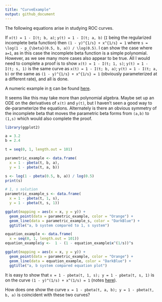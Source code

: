 ```yaml
---
title: "CurveExample"
output: github_document
---
```


The following equations arise in studying ROC curves.

If `x(t) = 1 - I(t; b, a)`;  `y(t) = 1 - I(t; a, b)` (`I` being the regularized incomplete beta function) then `(1 - y)^{1/s} + x^{1/s} = 1` where `s = \log(1 - p_{\beta}(0.5, b, a)) / \log(0.5)`. I can show the case where `a=1`, as in this case the incomplete beta function is a simple polynomial. However, as we see many more cases also appear to be true. All I would need to complete a proof is to show `x(t) = 1 - I(t; 1, s)`;  `y(t) = 1 - I(t; s, 1)` is the same curve as `x(t) = 1 - I(t; b, a)`;  `y(t) = 1 - I(t; a, b)` or the same as `(1 - y)^{1/s} + x^{1/s} = 1` (obviously parameterized at a different rate), and all is done.

A numeric example in [`R`](https://www.r-project.org) can be found [here](https://github.com/WinVector/Examples/blob/main/rebalance/CurveExample.md).

It seems like this may take more than polynomial algebra. Maybe set up an ODE on the derivatives of `x(t)` and `y(t)`, but I haven't seen a good way to de-parameterize the equations. Alternately is there an obvious symmetry of the incomplete beta that moves the parametric beta forms from `(a,b)` to `(1,s)` which would also complete the proof.

```r
library(ggplot2)

a = 3.2
b = 2.4

t = seq(0, 1, length.out = 101)
```

```r
parametric_example <- data.frame(
  x = 1 - pbeta(t, b, a),
  y = 1 - pbeta(t, a, b))

s <- log(1 - pbeta(0.5, b, a)) / log(0.5)
print(s)
```

```r
# 1, s solution
parametric_example_s <- data.frame(
  x = 1 - pbeta(t, 1, s),
  y = 1 - pbeta(t, s, 1))

ggplot(mapping = aes(x = x, y = y)) +
  geom_point(data = parametric_example, color = "Orange") + 
  geom_line(data = parametric_example_s, color = "DarkBlue") + 
  ggtitle("a, b system compared to 1, s system")
```

```r
equation_example <- data.frame(
  x = seq(0, 1, length.out = 101))
equation_example$y <-  1 - (1 - equation_example$x^(1/s))^s

ggplot(mapping = aes(x = x, y = y)) +
  geom_point(data = parametric_example, color = "Orange") + 
  geom_line(data = equation_example, color = "DarkBlue") + 
  ggtitle("a, b system compared equation plot")
```

It is easy to show that `x = 1 - pbeta(t, 1, s); y = 1 - pbeta(t, s, 1)` is on the curve `(1 - y)^(1/s) + x^(1/s) = 1` (notes [here](https://github.com/WinVector/Examples/blob/main/rebalance/ROC_shape.md)).

How does one show the curve `x = 1 - pbeta(t, a, b); y = 1 - pbeta(t, b, a)` is coincident with these two curves?
